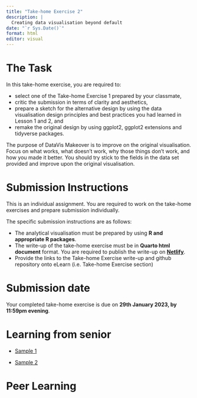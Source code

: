 ```yaml
---
title: "Take-home Exercise 2"
description: |
  Creating data visualisation beyond default
date: "`r Sys.Date()`"
format: html
editor: visual
---
```


# The Task

In this take-home exercise, you are required to:

-   select one of the Take-home Exercise 1 prepared by your classmate,
-   critic the submission in terms of clarity and aesthetics, 
-   prepare a sketch for the alternative design by using the data visualisation design principles and best practices you had learned in Lesson 1 and 2, and
-   remake the original design by using ggplot2, ggplot2 extensions and tidyverse packages. 

The purpose of DataVis Makeover is to improve on the original visualisation. Focus on what works, what doesn’t work, why those things don’t work, and how you made it better. You should try stick to the fields in the data set provided and improve upon the original visualisation. 

# Submission Instructions

This is an individual assignment. You are required to work on the take-home exercises and prepare submission individually.

The specific submission instructions are as follows:

-   The analytical visualisation must be prepared by using **R and appropriate R packages**.
-   The write-up of the take-home exercise must be in **Quarto html document** format. You are required to publish the write-up on [**Netlify**](https://www.netlify.com/).
-   Provide the links to the Take-home Exercise write-up and github repository onto eLearn (i.e. Take-home Exercise section)

# Submission date

Your completed take-home exercise is due on **29th January 2023, by 11:59pm evening**.

# Learning from senior

-   [Sample 1](https://leslielong-da.netlify.app/posts/2022-04-25-takehome2/)

-   [Sample 2](https://raveenaclr.netlify.app/th_ex/th_ex2.html)

# Peer Learning
